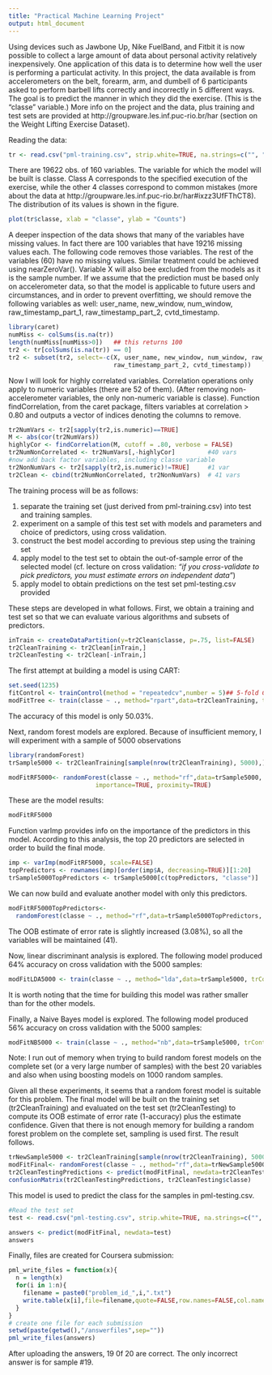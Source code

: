 ```yaml
---
title: "Practical Machine Learning Project"
output: html_document
---
```


Using devices such as Jawbone Up, Nike FuelBand, and Fitbit it is now possible to collect a large amount of data about personal activity relatively inexpensively. One application of this data is to determine how well the user is performing a particulat activity. In this project, the data available is from accelerometers on the belt, forearm, arm, and dumbell of 6 participants asked to perform barbell lifts correctly and incorrectly in 5 different ways. 
The goal is to predict the manner in which they did the exercise. (This is the "classe" variable.) More info on the project and the data, plus training and test sets are provided at http://groupware.les.inf.puc-rio.br/har (section on the Weight Lifting Exercise Dataset). 

Reading the data:
```r
tr <- read.csv("pml-training.csv", strip.white=TRUE, na.strings=c("", "NA"))
```
There are 19622 obs. of  160 variables. The variable for which the model will be built is classe. Class A corresponds to the specified execution of the exercise, while the other 4 classes correspond to common mistakes (more about the data at http://groupware.les.inf.puc-rio.br/har#ixzz3UfFThCT8). The distribution of its values is shown in the figure. 

```r
plot(tr$classe, xlab = "classe", ylab = "Counts")
```

A deeper inspection of the data shows that many of the variables have missing values. In fact there are 100 variables that have 19216 missing values each. The following code removes those variables. The rest of the variables (60) have no missing values. Similar treatment could be achieved using nearZeroVar(). 
Variable X will also bee excluded from the models as it is the sample number. If we assume that the prediction must be based only on accelerometer data, so that the model is applicable to future users and circumstances, and in order to prevent overfitting, we should remove the following variables as well: user_name, new_window, num_window, raw_timestamp_part_1, raw_timestamp_part_2, cvtd_timestamp. 

```r
library(caret)
numMiss <- colSums(is.na(tr))
length(numMiss[numMiss>0])   ## this returns 100
tr2 <- tr[colSums(is.na(tr)) == 0]
tr2 <- subset(tr2, select=-c(X, user_name, new_window, num_window, raw_timestamp_part_1,
                             raw_timestamp_part_2, cvtd_timestamp))
```

Now I will look for highly correlated variables. Correlation operations only apply to numeric variables (there are 52 of them). (After removing non-accelerometer variables, the only non-numeric variable is classe). Function findCorrelation, from the caret package, filters variables at correlation > 0.80 and outputs a vector of indices denoting the columns to remove.

```r
tr2NumVars <- tr2[sapply(tr2,is.numeric)==TRUE]
M <- abs(cor(tr2NumVars))
highlyCor <- findCorrelation(M, cutoff = .80, verbose = FALSE)
tr2NumNonCorrelated <- tr2NumVars[,-highlyCor]         #40 vars
#now add back factor variables, including classe variable
tr2NonNumVars <- tr2[sapply(tr2,is.numeric)!=TRUE]     #1 var
tr2Clean <- cbind(tr2NumNonCorrelated, tr2NonNumVars)  # 41 vars
```

The training process will be as follows:  

1. separate the training set (just derived from pml-training.csv) into test and training samples. 
2. experiment on a sample of this test set with models and parameters and choice of predictors, using cross validation. 
3. construct the best model according to previous step using the training set
4. apply model to the test set to obtain the out-of-sample error of the selected model (cf. lecture on cross validation: *"if you cross-validate to pick predictors, you must estimate errors on independent data"*)
5. apply model to obtain predictions on the test set pml-testing.csv provided

These steps are developed in what follows. First, we obtain a training and test set so that we can evaluate various algorithms and subsets of predictors. 
```r
inTrain <- createDataPartition(y=tr2Clean$classe, p=.75, list=FALSE)
tr2CleanTraining <- tr2Clean[inTrain,]
tr2CleanTesting <- tr2Clean[-inTrain,]
```


The first attempt at building a model is using CART:
```r
set.seed(1235)
fitControl <- trainControl(method = "repeatedcv",number = 5)## 5-fold CV
modFitTree <- train(classe ~ ., method="rpart",data=tr2CleanTraining, trControl = fitControl)
```

The accuracy of this model is only 50.03%. 

Next, random forest models are explored. Because of insufficient memory, I will experiment with a sample of 5000 observations

```r
library(randomForest)
trSample5000 <- tr2CleanTraining[sample(nrow(tr2CleanTraining), 5000),]

modFitRF5000<- randomForest(classe ~ ., method="rf",data=trSample5000,
                        importance=TRUE, proximity=TRUE)
```
These are the model results: 
```r
modFitRF5000
```


Function varImp provides info on the importance of the predictors in this model. According to this analysis, the top 20 predictors are selected in order to build the final mode.
```r
imp <- varImp(modFitRF5000, scale=FALSE)
topPredictors <- rownames(imp)[order(imp$A, decreasing=TRUE)][1:20]
trSample5000TopPredictors <- trSample5000[c(topPredictors, "classe")]
```
We can now build and evaluate another model with only this predictors.
```r
modFitRF5000TopPredictors<- 
  randomForest(classe ~ ., method="rf",data=trSample5000TopPredictors, importance=TRUE, proximity=TRUE)
```
The OOB estimate of error rate is slightly increased (3.08%), so all the variables will be maintained (41). 

Now, linear discriminant analysis is explored. The following model produced 64% accuracy on cross validation with the 5000 samples:
```r
modFitLDA5000 <- train(classe ~ ., method="lda",data=trSample5000, trControl = fitControl)
```
It is worth noting that the time for building this model was rather smaller than for the other models. 

Finally, a Naive Bayes model is explored. The following model produced 56% accuracy on cross validation with the 5000 samples:
```r
modFitNB5000 <- train(classe ~ ., method="nb",data=trSample5000, trControl = fitControl)
```

Note: I run out of memory when trying to build random forest models on the complete set (or a very large number of samples) with the best 20 variables and also when using boosting models on 1000 random samples.


Given all these experiments, it seems that a random forest model is suitable for this problem. The final model will be built on the training set (tr2CleanTraining) and evaluated on the test set (tr2CleanTesting) to compute its OOB estimate of  error rate (1-accuracy) plus the estimate confidence. Given that there is not enough memory for building a random forest problem on the complete set, sampling is used first. The result follows. 
```r
trNewSample5000 <- tr2CleanTraining[sample(nrow(tr2CleanTraining), 5000),]
modFitFinal<- randomForest(classe ~ ., method="rf",data=trNewSample5000, importance=TRUE, proximity=TRUE)
tr2CleanTestingPredictions <- predict(modFitFinal, newdata=tr2CleanTesting)
confusionMatrix(tr2CleanTestingPredictions, tr2CleanTesting$classe)
```

This model is used to predict the class for the samples in pml-testing.csv.
```r
#Read the test set
test <- read.csv("pml-testing.csv", strip.white=TRUE, na.strings=c("", "NA"))
```
```r
answers <- predict(modFitFinal, newdata=test)
answers
```

Finally, files are created for Coursera submission:
```r
pml_write_files = function(x){
  n = length(x)
  for(i in 1:n){
    filename = paste0("problem_id_",i,".txt")
    write.table(x[i],file=filename,quote=FALSE,row.names=FALSE,col.names=FALSE)
  }
}
# create one file for each submission
setwd(paste(getwd(),"/answerfiles",sep=""))
pml_write_files(answers)
```

After uploading the answers, 19 0f 20 are correct. The only incorrect answer is for sample #19. 


